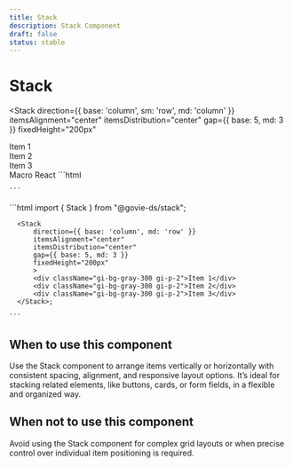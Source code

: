 ```yaml
---
title: Stack
description: Stack Component
draft: false
status: stable
---
```


# Stack

<ComponentStatusBlock componentId="stack" />

<Stack
  direction={{ base: 'column', sm: 'row', md: 'column' }}
  itemsAlignment="center"
  itemsDistribution="center"
  gap={{ base: 5, md: 3 }}
  fixedHeight="200px"
>
  <div className="gi-bg-gray-300 gi-p-2">Item 1</div>
  <div className="gi-bg-gray-300 gi-p-2">Item 2</div>
  <div className="gi-bg-gray-300 gi-p-2">Item 3</div>
</Stack>

<Tabs id="tab1">
   <TabList>
    <TabItem value="tab11" checked>Macro</TabItem>
    <TabItem value="tab12">React</TabItem>
  </TabList>
  <TabPanel value="tab11">
    ```html
   
    ```
  </TabPanel>
  <TabPanel value="tab12">
    ```html
      import { Stack } from "@govie-ds/stack";

      <Stack
          direction={{ base: 'column', md: 'row' }}
          itemsAlignment="center"
          itemsDistribution="center"
          gap={{ base: 5, md: 3 }}
          fixedHeight="200px"
          >
          <div className="gi-bg-gray-300 gi-p-2">Item 1</div>
          <div className="gi-bg-gray-300 gi-p-2">Item 2</div>
          <div className="gi-bg-gray-300 gi-p-2">Item 3</div>
      </Stack>;

    ```
  </TabPanel>
</Tabs>

## When to use this component

Use the Stack component to arrange items vertically or horizontally with consistent spacing, alignment, and responsive layout options. It’s ideal for stacking related elements, like buttons, cards, or form fields, in a flexible and organized way.

## When not to use this component

Avoid using the Stack component for complex grid layouts or when precise control over individual item positioning is required.

```

